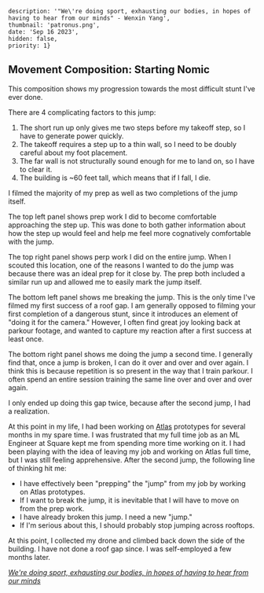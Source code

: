 
    description: '"We\'re doing sport, exhausting our bodies, in hopes of having to hear from our minds" - Wenxin Yang',
    thumbnail: 'patronus.png',
    date: 'Sep 16 2023',
    hidden: false,
    priority: 1}


## Movement Composition: Starting Nomic

<RemoteVideo src="https://bstadt-bucket.s3.us-east-2.amazonaws.com/compositions/you_have_to_jump.mp4"/>

This composition shows my progression towards the most difficult stunt I've ever done.

There are 4 complicating factors to this jump:
1) The short run up only gives me two steps before my takeoff step, so I have to generate power quickly.
2) The takeoff requires a step up to a thin wall, so I need to be doubly careful about my foot placement.
3) The far wall is not structurally sound enough for me to land on, so I have to clear it.
4) The building is ~60 feet tall, which means that if I fall, I die.

I filmed the majority of my prep as well as two completions of the jump itself.

The top left panel shows prep work I did to become comfortable approaching the step up.
This was done to both gather information about how the step up would feel and help me feel more cognatively comfortable with the jump.

The top right panel shows perp work I did on the entire jump.
When I scouted this location, one of the reasons I wanted to do the jump was because there was an ideal prep for it close by.
The prep both included a similar run up and allowed me to easily mark the jump itself.

The bottom left panel shows me breaking the jump.
This is the only time I've filmed my first success of a roof gap.
I am generally opposed to filming your first completion of a dangerous stunt, since it introduces an element of "doing it for the camera."
However, I often find great joy looking back at parkour footage, and wanted to capture my reaction after a first success at least once.

The bottom right panel shows me doing the jump a second time.
I generally find that, once a jump is broken, I can do it over and over and over again.
I think this is because repetition is so present in the way that I train parkour.
I often spend an entire session training the same line over and over and over again.

I only ended up doing this gap twice, because after the second jump, I had a realization.

At this point in my life, I had been working on [Atlas](https://atlas.nomic.ai/) prototypes for several months in my spare time.
I was frustrated that my full time job as an ML Engineer at Square kept me from spending more time working on it.
I had been playing with the idea of leaving my job and working on Atlas full time, but I was still feeling apprehensive.
After the second jump, the following line of thinking hit me:
- I have effectively been "prepping" the "jump" from my job by working on Atlas prototypes.
- If I want to break the jump, it is inevitable that I will have to move on from the prep work.
- I have already broken this jump. I need a new "jump."
- If I'm serious about this, I should probably stop jumping across rooftops.

At this point, I collected my drone and climbed back down the side of the building.
I have not done a roof gap since.
I was self-employed a few months later.

<em>[We're doing sport, exhausting our bodies, in hopes of having to hear from our minds](https://youtu.be/-I8SW351amQ?t=334)</em>